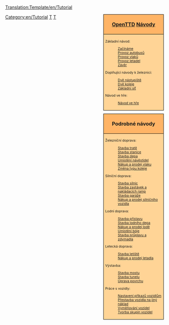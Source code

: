 <noinclude>{{překlad/Cs
|origin= Template:Tutorial
|from  = en
|to    = cs
|Percentage =90
}}[[Translation:Template/en/Tutorial]]{{en/-}}</noinclude>
<div style="float:right; padding-left:12px; background:none;">
<div style="width:180px; border:1px solid #000000; background:#ffb466; padding:5px; -moz-border-radius-topleft:5px; -moz-border-radius-topright:5px; font-size: 12pt;">
<center><strong><font size="3">[[Main/cs/OpenTTD|OpenTTD]] [[Main/cs/Výuka|Návody]]</font></strong></center>
</div>
<div style="width:180px;  border:1px solid black; border-top-width: 0px; background:#ffd496; padding:5px; font-size: 8pt;">

Základní návod:
:[[Main/cs/Výuka|Začínáme]]
:[[Main/cs/Výuka/Autobusy|Provoz autobusů]]
:[[Main/cs/Výuka/Vlaky|Provoz vlaků]]
:[[Main/cs/Výuka/Letadla|Provoz letadel]]
:[[Main/cs/Výuka/Závěr|Závěr]]
Doplňující návody k železnici:
:[[Main/cs/Výuka/Dvě nástupiště|Dvě nástupiště]]
:[[Main/cs/Výuka/Dvě koleje|Dvě koleje]]
:[[Main/cs/Výuka/Základní síť|Základní síť]]
Návod ve hře:
:[[Main/cs/Návod ve hře|Návod ve hře]]

</div>

<div style="width:180px; border:1px solid #000000; background:#ffb466; padding:5px; font-size: 12pt; margin-top: 10px;">
<center><strong><font size="3">Podrobné návody</font></strong></center>
</div>
<div style="width:180px;  border:1px solid black; border-top-width: 0px; background:#ffd496; padding:5px; -moz-border-radius-bottomleft:5px; -moz-border-radius-bottomright:8px; font-size: 8pt;">
<span style="font-weight:bold;">

Železniční doprava:
:[[Main/cs/Stavba tratě|Stavba tratě]]
:[[Main/cs/Stavba železniční stanice|Stavba stanice]]
:[[Main/cs/Stavba depa|Stavba depa]]
:[[Main/cs/Umístění návěstidel|Umístění návěstidel]]
:[[Main/cs/Nákup vlaků|Nákup a prodej vlaku]]
:[[Main/cs/Změna typu koleje|Změna typu koleje]]

Silniční doprava:
:[[Main/cs/Stavba silnic|Stavba silnic]]
:[[Main/cs/Stavba zastávek a nakládacích ramp|Stavba zastávek a nakládacích ramp]]
:[[Main/cs/Stavba garáže|Stavba garáže]]
:[[Main/cs/Nákup silničního vozidla|Nákup a prodej silničního vozidla]]

Lodní doprava:
:[[Main/cs/Stavba přístavu|Stavba přístavu]]
:[[Main/cs/Stavba lodního depa|Stavba lodního depa]]
:[[Main/cs/Nákup lodě|Nákup a prodej lodě]]
:[[Main/cs/Umístění bóje|Umístění bóje]]
:[[Main/cs/Stavba průplavu|Stavba průplavu a zdymadla]]

Letecká doprava:
:[[Main/cs/Stavba letiště|Stavba letiště]]
:[[Main/cs/Nákup letadla|Nákup a prodej letadla]]

Výstavba:
:[[Main/cs/Stavba mostu|Stavba mostu]]
:[[Main/cs/Stavba tunelu|Stavba tunelu]]
:[[Main/cs/Úprava povrchu|Úprava povrchu]]

Práce s vozidly:
:[[Main/cs/Příkazy|Nastavení příkazů vozidlům]]
:[[Main/cs/Přestavba|Přestavba vozidla na jiný náklad]]
:[[Main/cs/Vyměňování vozidel|Vyměňování vozidel]]
:[[Main/cs/Skupiny vozidel|Tvorba skupin vozidel]]

</span>
</div>
</div>[[Category:en/Tutorial]]

[[Category:en/Templates|T]][[Category:en/Navigation|T]]